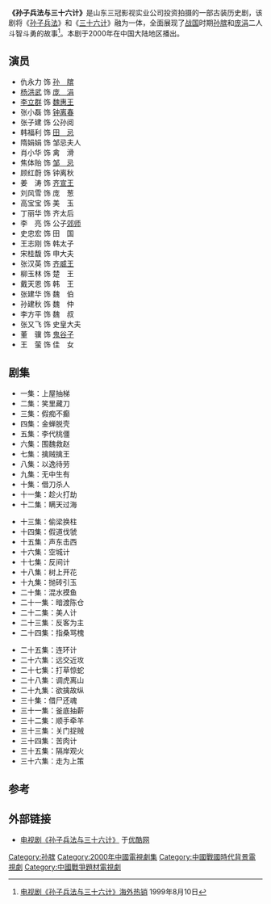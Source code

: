{{电视节目信息框
| 名稱 = 孙子兵法与三十六计
| 原名 = 
| 圖片 =
| 圖說 = 
| 分類 = 古装、传奇
| 原創者 =
| 編劇 = 
| 導演 = 张辉力、张智胜
| 演出 =[[仇永力|仇永力]]、[[杨洪武|杨洪武]]、[[张小磊|张小磊]] 
| 配音 = 
| 旁白 = 
| 主題曲 =
| 片尾曲 =《把友情留在故乡》
| 作曲 = 
| 國家 = {{PRC}}
| 語言 = [[普通话|普通话]]
| 季數 = 
| 集數 =36集
| 每集列表 = 
| 製片人 =
| 執行製片 = 
| 制作公司 =山东三冠影视实业公司
| 拍攝地 = {{CHN}}[[山东省|山东省]][[临淄区|临淄区]]
| 攝像 = 
| 每集長 = 
| 頻道 =
| 電視網 =
| 視頻制式 =
| 音頻制式 = 
| 首播地區 = {{CHN}}
| 開始 =2000年
| 結束 =
| 先於 = 
| 後於 = 
| 相關劇集 = 
| 官方網站 =
}}
'''《孙子兵法与三十六计》'''是山东三冠影视实业公司投资拍摄的一部古装历史剧，该剧将《[[孙子兵法|孙子兵法]]》和《[[三十六计|三十六计]]》融为一体，全面展现了[[战国|战国]]时期[[孙膑|孙膑]]和[[庞涓|庞涓]]二人斗智斗勇的故事<ref>[http://www.66163.com/Fujian_w/news/xmsb/sb/990810/gb/yswy4.htm 电视剧《孙子兵法与三十六计》海外热销] {{Wayback|url=http://www.66163.com/Fujian_w/news/xmsb/sb/990810/gb/yswy4.htm |date=20160305052011 }}1999年8月10日</ref>。本剧于2000年在中国大陆地区播出。

== 演员 ==
* 仇永力 饰 [[孙膑|孙　膑]]
* [[杨洪武|杨洪武]] 饰 [[庞涓|庞　涓]]
* [[李立群|李立群]] 饰 [[魏惠王|魏惠王]]
* 张小磊 饰 [[钟离春|钟离春]]
* 张子建 饰 公孙阅
* 韩福利 饰 [[田忌|田　忌]]
* 隋娟娟 饰 邹忌夫人
* 肖小华 饰 禽　滑
* 焦体贻 饰 [[邹忌|邹　忌]]
* 顾红蔚 饰 钟离秋
* 姜　涛 饰 [[齐宣王|齐宣王]]
* 刘风雪 饰 庞　葱
* 高宝宝 饰 美　玉
* 丁丽华 饰 齐太后
* 李　亮 饰 公子[[郊师|郊师]]
* 史忠宏 饰 田　国
* 王志刚 饰 韩太子
* 宋桂馥 饰 申大夫
* 张汉英 饰 [[齐威王|齐威王]]
* 柳玉林 饰 楚　王
* 戴天恩 饰 韩　王
* 张建华 饰 魏　伯
* 孙建秋 饰 魏　仲
* 李方平 饰 魏　叔
* 张又飞 饰 史皇大夫
* 董　骥 饰 [[鬼谷子|鬼谷子]]
* 王　萤 饰 佳　女

== 剧集 ==
{{col-begin}}
{{col-3}}
* 一集：上屋抽梯
* 二集：笑里藏刀
* 三集：假痴不癫
* 四集：金蝉脱壳
* 五集：李代桃僵
* 六集：围魏救赵
* 七集：擒贼擒王
* 八集：以逸待劳
* 九集：无中生有
* 十集：借刀杀人
* 十一集：趁火打劫
* 十二集：瞒天过海
{{col-3}}
* 十三集：偷梁换柱
* 十四集：假道伐虢
* 十五集：声东击西
* 十六集：空城计 
* 十七集：反间计
* 十八集：树上开花
* 十九集：抛砖引玉
* 二十集：混水摸鱼
* 二十一集：暗渡陈仓
* 二十二集：美人计
* 二十三集：反客为主
* 二十四集：指桑骂槐
{{col-3}}
* 二十五集：连环计
* 二十六集：远交近攻
* 二十七集：打草惊蛇 
* 二十八集：调虎离山
* 二十九集：欲擒故纵
* 三十集：借尸还魂
* 三十一集：釜底抽薪
* 三十二集：顺手牵羊
* 三十三集：关门捉贼
* 三十四集：苦肉计
* 三十五集：隔岸观火
* 三十六集：走为上策
{{col-end}}

== 参考 ==
{{reflist}}

== 外部链接 ==
* [http://www.youku.com/show_page/id_zcbfbca50962411de83b1.html 电视剧《孙子兵法与三十六计》] {{Wayback|url=http://www.youku.com/show_page/id_zcbfbca50962411de83b1.html |date=20161122063507 }}于[[优酷网|优酷网]]

{{2000年中國大陸古裝/民初電視劇}}
{{DEFAULTSORT:S孙}}
[[Category:孙膑|Category:孙膑]]
[[Category:2000年中國電視劇集|Category:2000年中國電視劇集]]
[[Category:中國戰國時代背景電視劇|Category:中國戰國時代背景電視劇]]
[[Category:中國戰爭題材電視劇|Category:中國戰爭題材電視劇]]